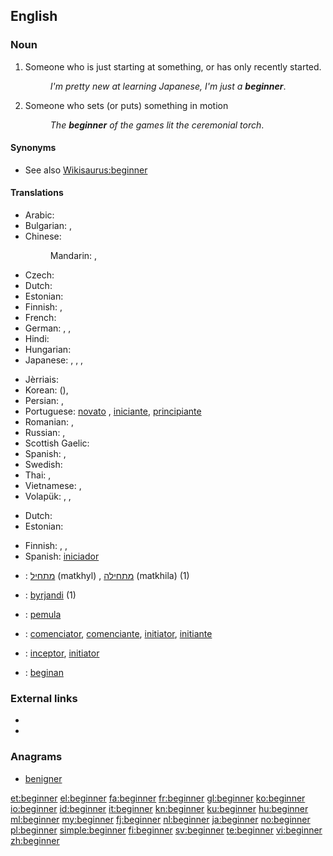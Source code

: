 ==English==

===Noun===
{{en-noun}}

# Someone who is just starting at something, or has only recently started.
#: ''I'm pretty new at learning Japanese, I'm just a '''beginner'''''.
# Someone who sets (or puts) something in motion
#: ''The '''beginner''' of the games lit the ceremonial torch''.

====Synonyms====
* See also [[Wikisaurus:beginner]]

====Translations====
{{trans-top|someone who just recently started}}
* Arabic: {{t-|ar|مُبْتَدِئ|m|tr=mubtadi'}}
* Bulgarian: {{t+|bg|начинаещ|m|tr=nachinaješt}}, {{t+|bg|новак|m|tr=novak}}
* Chinese:
*: Mandarin: {{t|cmn|初學者|sc=Hani}}, {{t-|cmn|初学者|tr=chūxuézhě|sc=Hani}}
* Czech: {{t-|cs|začátečník|m}}
* Dutch: {{t+|nl|beginner|m}}
* Estonian: {{t-|et|algaja}}
* Finnish: {{t+|fi|aloittelija}}, {{t-|fi|vasta-alkaja}}
* French: {{t+|fr|débutant|m}}
* German: {{t+|de|Anfänger|m}}, {{t+|de|Anfängerin|f}}, {{t+|de|Anfänger|p}}
* Hindi: {{t-|hi|शुरुआत|tr=śuruāt}}
* Hungarian: {{t+|hu|kezdő}}
* Japanese: {{t-|ja|初心者|tr=しょしんしゃ, shoshinsha}}, {{t-|ja|初学者|tr=しょがくしゃ, shogakusha}}, {{t-|ja|ビギナー|tr=biginā}}, {{t-|ja|新参|tr=しんざん, shinzan}}
{{trans-mid}}
* Jèrriais: {{tø|roa-jer|c'menchant|m}}
* Korean: {{t+|ko|초심자|tr=chosimja|sc=Hang}} ({{t+|ko|初心者|sc=Hani}}), {{t+|ko|초보자|tr=choboja|sc=Hang}}
* Persian: {{t+|fa|مبتدی}}, {{t+|fa|تازه‌کار}}
* Portuguese: [[novato]] {{m}}, [[iniciante]], [[principiante]]
* Romanian: {{t-|ro|începător}} {{m}}, {{t-|ro|începătoare}} {{f}}
* Russian: {{t+|ru|начинающий|m|tr=načinájuščij}}, {{t+|ru|новичок|m|tr=novičók}}
* Scottish Gaelic: {{t-|gd|neach-tòiseachaidh|m}}
* Spanish: {{t+|es|principiante}}, {{t+|es|iniciado}}
* Swedish: {{t+|sv|nybörjare|c}}
* Thai: {{t-|th|ผู้เริ่มเรียน|tr=pôo rêrm rian}}, {{t-|th|มือใหม่|tr=meu mài}}
* Vietnamese: {{t-|vi|người bắt đầu}}, {{t-|vi|người mới học}}
* Volapük: {{qualifier|male or female}} {{t+|vo|priman}}, {{qualifier|male}} {{t-|vo|hipriman}}, {{qualifier|female}} {{t+|vo|jipriman}}
{{trans-bottom}}

{{trans-top|someone who sets something in motion}}
* Dutch: {{t+|nl|starter}}
* Estonian: {{t-|et|alustaja}}
{{trans-mid}}
* Finnish: {{t+|fi|avaaja}}, {{t+|fi|aloittaja}},  {{t+|fi|alkuunpanija}}
* Spanish: [[iniciador]]
{{trans-bottom}}

{{checktrans-top}}
* {{ttbc|he}}: [[מתחיל]] (matkhyl) {{m}}, [[מתחילה]] (matkhila) {{f}} (1)
* {{ttbc|is}}: [[byrjandi]] {{m}} (1)
* {{ttbc|id}}: [[mula|pemula]]
* {{ttbc|ia}}: [[comenciator]], [[comenciante]], [[initiator]], [[initiante]]
* {{ttbc|la}}: [[inceptor]], [[initiator]]
* {{ttbc|vo}}: [[beginan]]
{{trans-bottom}}

===External links===
* {{R:Webster 1913}}
* {{R:Century 1911}}

===Anagrams===
* [[benigner#English|benigner]]

[[et:beginner]]
[[el:beginner]]
[[fa:beginner]]
[[fr:beginner]]
[[gl:beginner]]
[[ko:beginner]]
[[io:beginner]]
[[id:beginner]]
[[it:beginner]]
[[kn:beginner]]
[[ku:beginner]]
[[hu:beginner]]
[[ml:beginner]]
[[my:beginner]]
[[fj:beginner]]
[[nl:beginner]]
[[ja:beginner]]
[[no:beginner]]
[[pl:beginner]]
[[simple:beginner]]
[[fi:beginner]]
[[sv:beginner]]
[[te:beginner]]
[[vi:beginner]]
[[zh:beginner]]